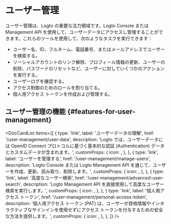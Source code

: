 
# ユーザー管理

ユーザー管理は、Logto の重要な注力領域です。Logto Console または Management API を使用して、ユーザーデータにアクセスし管理することができます。これらのツールを使用して、次のようなタスクを実行できます：

- ユーザー名、ID、フルネーム、電話番号、またはメールアドレスでユーザーを検索する。
- ソーシャルアカウントのリンク解除、プロフィール情報の更新、ユーザーの削除、パスワードのリセットなど、ユーザーに対していくつかのアクションを実行する。
- ユーザーログを確認する。
- アクセス制御のためのロールを割り当てる。
- 個人用アクセス トークンを作成および管理する。

## ユーザー管理の機能 \{#features-for-user-management}

<DocCardList
  items={[
    {
      type: 'link',
      label: 'ユーザーデータの理解',
      href: '/user-management/user-data',
      description:
        'Logto では、ユーザーデータには OpenID Connect プロトコルに基づく基本的な認証 (Authentication) データとカスタムデータが含まれます。',
      customProps: {
        icon: <DatabaseIcon />,
      },
    },
    {
      type: 'link',
      label: 'ユーザーを管理する',
      href: '/user-management/manage-users',
      description:
        'Logto Console または Logto Management API を通じて、ユーザーを作成、更新、読み取り、削除します。',
      customProps: {
        icon: <GearIcon />,
      },
    },
    {
      type: 'link',
      label: '高度なユーザー検索',
      href: '/user-management/advanced-user-search',
      description: 'Logto Management API を直接使用して高度なユーザー検索を実行します。',
      customProps: {
        icon: <SearchIcon />,
      },
    },
    {
      type: 'link',
      label: '個人用アクセス トークン',
      href: '/user-management/personal-access-token',
      description:
        '個人用アクセス トークン (PAT) は、ユーザーが資格情報やインタラクティブなサインインを使用せずにアクセス トークンを付与するための安全な方法を提供します。',
      customProps: {
        icon: <KeyIcon />,
      },
    },
  ]}
/>
